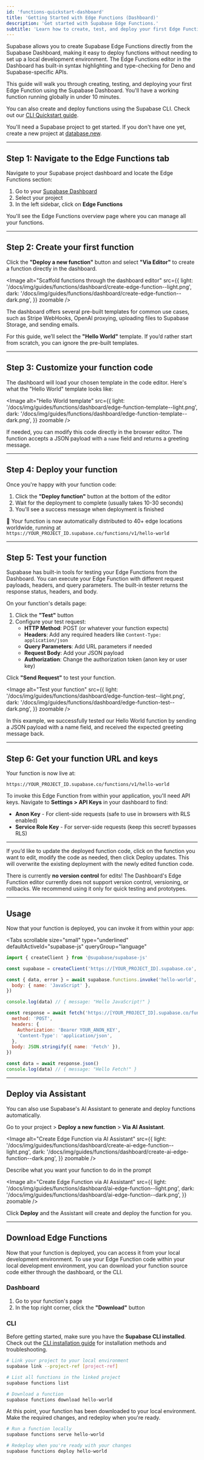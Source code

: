 ```yaml
---
id: 'functions-quickstart-dashboard'
title: 'Getting Started with Edge Functions (Dashboard)'
description: 'Get started with Supabase Edge Functions.'
subtitle: 'Learn how to create, test, and deploy your first Edge Function using the Supabase Dashboard.'
---
```


Supabase allows you to create Supabase Edge Functions directly from the Supabase Dashboard, making it easy to deploy functions without needing to set up a local development environment. The Edge Functions editor in the Dashboard has built-in syntax highlighting and type-checking for Deno and Supabase-specific APIs.

This guide will walk you through creating, testing, and deploying your first Edge Function using the Supabase Dashboard. You'll have a working function running globally in under 10 minutes.

<Admonition type="tip" label="Prefer using the CLI?">

You can also create and deploy functions using the Supabase CLI. Check out our [CLI Quickstart guide](/docs/guides/functions/quickstart).

</Admonition>

<Admonition type="info" label="New to Supabase?">

You'll need a Supabase project to get started. If you don't have one yet, create a new project at [database.new](https://database.new/).

</Admonition>

---

## Step 1: Navigate to the Edge Functions tab

Navigate to your Supabase project dashboard and locate the Edge Functions section:

1. Go to your [Supabase Dashboard](https://supabase.com/dashboard)
2. Select your project
3. In the left sidebar, click on **Edge Functions**

You'll see the Edge Functions overview page where you can manage all your functions.

---

## Step 2: Create your first function

Click the **"Deploy a new function"** button and select **"Via Editor"** to create a function directly in the dashboard.

<Image
  alt="Scaffold functions through the dashboard editor"
  src={{
    light: '/docs/img/guides/functions/dashboard/create-edge-function--light.png',
    dark: '/docs/img/guides/functions/dashboard/create-edge-function--dark.png',
  }}
  zoomable
/>

<Admonition type="info" label="Pre-built templates">
The dashboard offers several pre-built templates for common use cases, such as Stripe WebHooks, OpenAI proxying, uploading files to Supabase Storage, and sending emails.

For this guide, we’ll select the **"Hello World"** template. If you’d rather start from scratch, you can ignore the pre-built templates.

</Admonition>

---

## Step 3: Customize your function code

The dashboard will load your chosen template in the code editor. Here's what the "Hello World" template looks like:

<Image
  alt="Hello World template"
  src={{
    light: '/docs/img/guides/functions/dashboard/edge-function-template--light.png',
    dark: '/docs/img/guides/functions/dashboard/edge-function-template--dark.png',
  }}
  zoomable
/>

If needed, you can modify this code directly in the browser editor. The function accepts a JSON payload with a `name` field and returns a greeting message.

---

## Step 4: Deploy your function

Once you're happy with your function code:

1. Click the **"Deploy function"** button at the bottom of the editor
2. Wait for the deployment to complete (usually takes 10-30 seconds)
3. You'll see a success message when deployment is finished

🚀 Your function is now automatically distributed to 40+ edge locations worldwide, running at `https://YOUR_PROJECT_ID.supabase.co/functions/v1/hello-world`

---

## Step 5: Test your function

Supabase has built-in tools for testing your Edge Functions from the Dashboard. You can execute your Edge Function with different request payloads, headers, and query parameters. The built-in tester returns the response status, headers, and body.

On your function's details page:

1. Click the **"Test"** button
2. Configure your test request:
   - **HTTP Method**: POST (or whatever your function expects)
   - **Headers**: Add any required headers like `Content-Type: application/json`
   - **Query Parameters**: Add URL parameters if needed
   - **Request Body**: Add your JSON payload
   - **Authorization**: Change the authorization token (anon key or user key)

Click **"Send Request"** to test your function.

<Image
  alt="Test your function"
  src={{
    light: '/docs/img/guides/functions/dashboard/edge-function-test--light.png',
    dark: '/docs/img/guides/functions/dashboard/edge-function-test--dark.png',
  }}
  zoomable
/>

In this example, we successfully tested our Hello World function by sending a JSON payload with a name field, and received the expected greeting message back.

---

## Step 6: Get your function URL and keys

Your function is now live at:

```
https://YOUR_PROJECT_ID.supabase.co/functions/v1/hello-world
```

To invoke this Edge Function from within your application, you'll need API keys. Navigate to **Settings > API Keys** in your dashboard to find:

- **Anon Key** - For client-side requests (safe to use in browsers with RLS enabled)
- **Service Role Key** - For server-side requests (keep this secret! bypasses RLS)

---

If you’d like to update the deployed function code, click on the function you want to edit, modify the code as needed, then click Deploy updates. This will overwrite the existing deployment with the newly edited function code.

<Admonition type="warning" label="No version control">

There is currently **no version control** for edits! The Dashboard's Edge Function editor currently does not support version control, versioning, or rollbacks. We recommend using it only for quick testing and prototypes.

</Admonition>

---

## Usage

Now that your function is deployed, you can invoke it from within your app:

<Tabs
  scrollable
  size="small"
  type="underlined"
  defaultActiveId="supabase-js"
  queryGroup="language"
>

<TabPanel id="supabase-js" label="Supabase Client">

```jsx
import { createClient } from '@supabase/supabase-js'

const supabase = createClient('https://[YOUR_PROJECT_ID].supabase.co', 'YOUR_ANON_KEY')

const { data, error } = await supabase.functions.invoke('hello-world', {
  body: { name: 'JavaScript' },
})

console.log(data) // { message: "Hello JavaScript!" }
```

</TabPanel>

<TabPanel id="fetch" label="Fetch API">

```jsx
const response = await fetch('https://[YOUR_PROJECT_ID].supabase.co/functions/v1/hello-world', {
  method: 'POST',
  headers: {
    Authorization: 'Bearer YOUR_ANON_KEY',
    'Content-Type': 'application/json',
  },
  body: JSON.stringify({ name: 'Fetch' }),
})

const data = await response.json()
console.log(data) // { message: "Hello Fetch!" }
```

</TabPanel>

</Tabs>

---

## Deploy via Assistant

You can also use Supabase's AI Assistant to generate and deploy functions automatically.

Go to your project > **Deploy a new function** > **Via AI Assistant**.

<Image
  alt="Create Edge Function via AI Assistant"
  src={{
    light: '/docs/img/guides/functions/dashboard/create-ai-edge-function--light.png',
    dark: '/docs/img/guides/functions/dashboard/create-ai-edge-function--dark.png',
  }}
  zoomable
/>

Describe what you want your function to do in the prompt

<Image
  alt="Create Edge Function via AI Assistant"
  src={{
    light: '/docs/img/guides/functions/dashboard/ai-edge-function--light.png',
    dark: '/docs/img/guides/functions/dashboard/ai-edge-function--dark.png',
  }}
  zoomable
/>

Click **Deploy** and the Assistant will create and deploy the function for you.

---

## Download Edge Functions

Now that your function is deployed, you can access it from your local development environment. To use your Edge Function code within your local development environment, you can download your function source code either through the dashboard, or the CLI.

### Dashboard

1. Go to your function's page
2. In the top right corner, click the **"Download"** button

### CLI

<Admonition type="info" label="CLI not installed?">

Before getting started, make sure you have the **Supabase CLI installed**. Check out the [CLI installation guide](/docs/guides/cli) for installation methods and troubleshooting.

</Admonition>

```bash
# Link your project to your local environment
supabase link --project-ref [project-ref]

# List all functions in the linked project
supabase functions list

# Download a function
supabase functions download hello-world
```

At this point, your function has been downloaded to your local environment. Make the required changes, and redeploy when you're ready.

```bash
# Run a function locally
supabase functions serve hello-world

# Redeploy when you're ready with your changes
supabase functions deploy hello-world
```
